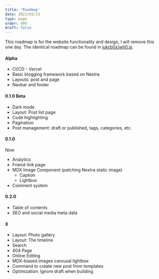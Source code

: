```yaml
---
title: 'Roadmap'
date: 2023/03/23
type: page
order: 999
draft: false
---
```


<style jsx>{`
    now {
        opacity: 0.5;
        display: block;
        position: absolute;
        margin-top: -20px;
        font-size: 0.9em;
    }
`}</style>

This roadmap is for the website functionality and design, I will remove this one day. The identical roadmap can be found
in [jukrb0x/wh0.is](https://github.com/jukrb0x/wh0.is/blob/main/TODO.md).

#### Alpha

-   CI/CD - Vercel
-   Basic blogging framework based on Nextra
-   Layouts: post and page
-   Navbar and footer

#### 0.1.0 Beta

-   Dark mode
-   Layout: Post list page
-   Code highlighting
-   Pagination
-   Post management: draft or published, tags, categories, etc.

#### 0.1.0

<now>_Now_</now>

-   Analytics
-   Friend-link page
-   MDX Image Component (patching Nextra
    static image)
    -   Caption
    -   Lightbox
-   Comment system

#### 0.2.0

-   Table of contents
-   SEO and social media meta data

#### X

-   Layout: Photo gallery
-   Layout: The timeline
-   Search
-   404 Page
-   Online Editing
-   MDX-biased images carousal lightbox
-   Command to create new post from templates
-   Optimization: Ignore draft when building
